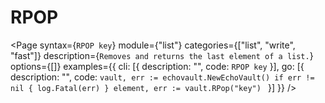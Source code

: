 # RPOP

<Page 
  syntax={`RPOP key`}
  module={"list"}
  categories={["list", "write", "fast"]}
  description={`Removes and returns the last element of a list.`}
  options={[]}
  examples={{
    cli: [{ description: "", code: `RPOP key` }],
    go: [{
      description: "",
      code: `vault, err := echovault.NewEchoVault()
if err != nil {
  log.Fatal(err)
}
element, err := vault.RPop("key")
`
    }]
  }}
/>